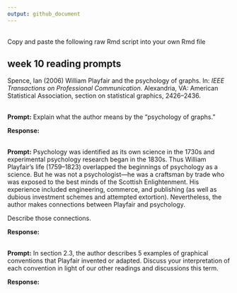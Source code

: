 ```yaml
---
output: github_document
---
```


<br>
Copy and paste the following raw Rmd script into your own Rmd file

## week 10 reading prompts  

Spence, Ian (2006) William Playfair and the psychology of graphs. In: *IEEE
Transactions on Professional Communication.* Alexandria, VA: American
Statistical Association, section on statistical graphics, 2426--2436.

<br>
**Prompt:** Explain what the author means by the "psychology of graphs." 

**Response:** 



<br>
**Prompt:**  Psychology was identified as its own science in the 1730s and experimental psychology research began in the 1830s. Thus William Playfair's life (1759--1823) overlapped the beginnings of psychology as a science. But he was not a psychologist---he was a craftsman by trade who was exposed to the best minds of the Scottish Enlightenment. His experience included engineering, commerce, and publishing (as well as dubious investment schemes and attempted extortion). Nevertheless, the author makes connections between Playfair and psychology. 

Describe those connections.  

**Response:**  



<br>
**Prompt:** In section 2.3, the author describes 5 examples of graphical conventions that Playfair invented or adapted. Discuss your interpretation of each convention in light of our other readings and discussions this term. 

**Response:** 


